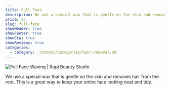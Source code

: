 ```yaml
---
title: Full Face
description: We use a special wax that is gentle on the skin and removes hair from the root. This is a great way to keep your entire face looking neat and tidy.
price: 55
slug: full-face
showHeader: true
showFooter: true
showCta: true
showReviews: true
categories:
  - category: _content/categories/hair-removal.md
---
```


![Full Face Waxing | Rupi Beauty Studio](/uploads/services/wax-sheet.webp 'Full Face Waxing  | Rupi Beauty Studio')

We use a special wax that is gentle on the skin and removes hair from the root. This is a great way to keep your entire face looking neat and tidy.
